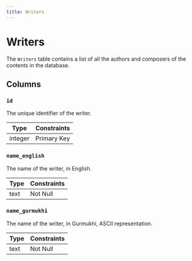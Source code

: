 ```yaml
---
title: Writers
---
```


# Writers

The `Writers` table contains a list of all the authors and composers of the contents in the database.

## Columns

### `id`

The unique identifier of the writer.

| Type    | Constraints |
| ------- | ----------- |
| integer | Primary Key |

### `name_english`

The name of the writer, in English.

| Type | Constraints |
| ---- | ----------- |
| text | Not Null    |

### `name_gurmukhi`

The name of the writer, in Gurmukhi, ASCII representation.

| Type | Constraints |
| ---- | ----------- |
| text | Not Null    |
